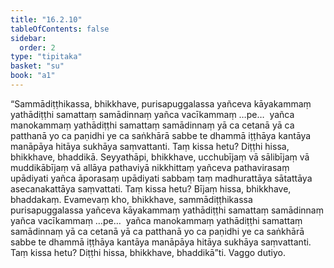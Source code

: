 ```yaml
---
title: "16.2.10"
tableOfContents: false
sidebar:
  order: 2
type: "tipitaka"
basket: "su"
book: "a1"
---
```



<DynamicBreadcrumb />

<Division number="307" book="a1" bookNo="15" page="34">

<Paragraph number="395" book="a1">
“Sammādiṭṭhikassa, bhikkhave, purisapuggalassa yañceva kāyakammaṃ yathādiṭṭhi samattaṃ samādinnaṃ yañca vacīkammaṃ …pe…  yañca manokammaṃ yathādiṭṭhi samattaṃ samādinnaṃ yā ca cetanā yā ca patthanā yo ca paṇidhi ye ca saṅkhārā sabbe te dhammā iṭṭhāya kantāya manāpāya hitāya sukhāya saṃvattanti. Taṃ kissa hetu? Diṭṭhi hissa, bhikkhave, bhaddikā. Seyyathāpi, bhikkhave, ucchubījaṃ vā sālibījaṃ vā muddikābījaṃ vā allāya pathaviyā nikkhittaṃ yañceva pathavirasaṃ upādiyati yañca āporasaṃ upādiyati sabbaṃ taṃ madhurattāya sātattāya asecanakattāya saṃvattati. Taṃ kissa hetu? Bījaṃ hissa, bhikkhave, bhaddakaṃ. Evamevaṃ kho, bhikkhave, sammādiṭṭhikassa purisapuggalassa yañceva kāyakammaṃ yathādiṭṭhi samattaṃ samādinnaṃ yañca vacīkammaṃ …pe…  yañca manokammaṃ yathādiṭṭhi samattaṃ samādinnaṃ yā ca cetanā yā ca patthanā yo ca paṇidhi ye ca saṅkhārā sabbe te dhammā iṭṭhāya kantāya manāpāya hitāya sukhāya saṃvattanti. Taṃ kissa hetu? Diṭṭhi hissa, bhikkhave, bhaddikā”ti.

</Paragraph>
</Division>

<Paragraph number="396" type="center" book="a1">
Vaggo dutiyo.
</Paragraph>